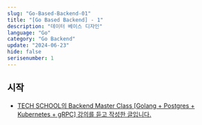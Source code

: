 ```yaml
---
slug: "Go-Based-Backend-01"
title: "[Go Based Backend] - 1"
description: "데이터 베이스 디자인"
language: "Go"
category: "Go Backend"
update: "2024-06-23"
hide: false
serisenumber: 1
---
```


## 시작

- [TECH SCHOOL의 Backend Master Class [Golang + Postgres + Kubernetes + gRPC] 강의를 듣고 작성한 글입니다.](https://www.udemy.com/course/backend-master-class-golang-postgresql-kubernetes/?couponCode=KEEPLEARNING)
